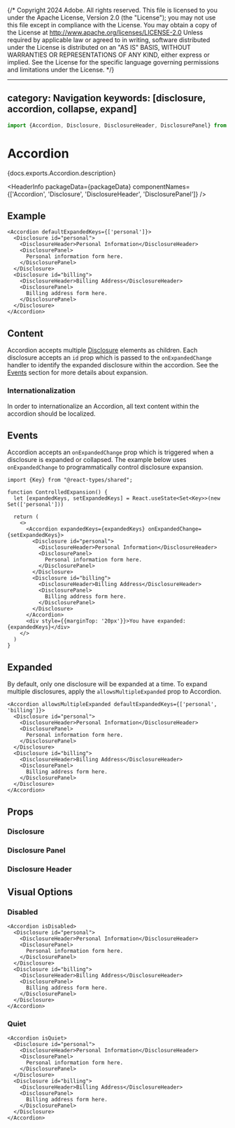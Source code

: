 {/* Copyright 2024 Adobe. All rights reserved.
This file is licensed to you under the Apache License, Version 2.0 (the "License");
you may not use this file except in compliance with the License. You may obtain a copy
of the License at http://www.apache.org/licenses/LICENSE-2.0
Unless required by applicable law or agreed to in writing, software distributed under
the License is distributed on an "AS IS" BASIS, WITHOUT WARRANTIES OR REPRESENTATIONS
OF ANY KIND, either express or implied. See the License for the specific language
governing permissions and limitations under the License. */}



---
category: Navigation
keywords: [disclosure, accordion, collapse, expand]
---

```jsx import
import {Accordion, Disclosure, DisclosureHeader, DisclosurePanel} from '@react-spectrum/accordion';
```

# Accordion

<PageDescription>{docs.exports.Accordion.description}</PageDescription>

<HeaderInfo
  packageData={packageData}
  componentNames={['Accordion', 'Disclosure', 'DisclosureHeader', 'DisclosurePanel']} />

## Example

```tsx example
<Accordion defaultExpandedKeys={['personal']}>
  <Disclosure id="personal">
    <DisclosureHeader>Personal Information</DisclosureHeader>
    <DisclosurePanel>
      Personal information form here.
    </DisclosurePanel>
  </Disclosure>
  <Disclosure id="billing">
    <DisclosureHeader>Billing Address</DisclosureHeader>
    <DisclosurePanel>
      Billing address form here.
    </DisclosurePanel>
  </Disclosure>
</Accordion>
```


## Content

Accordion accepts multiple [Disclosure](Disclosure.html) elements as children. Each disclosure accepts an `id` prop which is passed to the `onExpandedChange` handler to identify the expanded disclosure within the accordion. See the [Events](#events) section for more details about expansion.

### Internationalization
In order to internationalize an Accordion, all text content within the accordion should be localized.

## Events

Accordion accepts an `onExpandedChange` prop which is triggered when a disclosure is expanded or collapsed. The example below uses `onExpandedChange` to programmatically control disclosure expansion.

```tsx example
import {Key} from "@react-types/shared";

function ControlledExpansion() {
  let [expandedKeys, setExpandedKeys] = React.useState<Set<Key>>(new Set(['personal']))
  
  return (
    <>
      <Accordion expandedKeys={expandedKeys} onExpandedChange={setExpandedKeys}>
        <Disclosure id="personal">
          <DisclosureHeader>Personal Information</DisclosureHeader>
          <DisclosurePanel>
            Personal information form here.
          </DisclosurePanel>
        </Disclosure>
        <Disclosure id="billing">
          <DisclosureHeader>Billing Address</DisclosureHeader>
          <DisclosurePanel>
            Billing address form here.
          </DisclosurePanel>
        </Disclosure>
      </Accordion>
      <div style={{marginTop: '20px'}}>You have expanded: {expandedKeys}</div>
    </>
  )
}
```

## Expanded

By default, only one disclosure will be expanded at a time. To expand multiple disclosures, apply the `allowsMultipleExpanded` prop to Accordion.

```tsx example
<Accordion allowsMultipleExpanded defaultExpandedKeys={['personal', 'billing']}>
  <Disclosure id="personal">
    <DisclosureHeader>Personal Information</DisclosureHeader>
    <DisclosurePanel>
      Personal information form here.
    </DisclosurePanel>
  </Disclosure>
  <Disclosure id="billing">
    <DisclosureHeader>Billing Address</DisclosureHeader>
    <DisclosurePanel>
      Billing address form here.
    </DisclosurePanel>
  </Disclosure>
</Accordion>
```
## Props

### Disclosure

<PropTable component={docs.exports.Accordion} links={docs.links} />

### Disclosure Panel

<PropTable component={docs.exports.DisclosurePanel} links={docs.links} />

### Disclosure Header

<PropTable component={docs.exports.DisclosureHeader} links={docs.links} />

## Visual Options

### Disabled

```tsx example
<Accordion isDisabled>
  <Disclosure id="personal">
    <DisclosureHeader>Personal Information</DisclosureHeader>
    <DisclosurePanel>
      Personal information form here.
    </DisclosurePanel>
  </Disclosure>
  <Disclosure id="billing">
    <DisclosureHeader>Billing Address</DisclosureHeader>
    <DisclosurePanel>
      Billing address form here.
    </DisclosurePanel>
  </Disclosure>
</Accordion>
```

### Quiet

```tsx example
<Accordion isQuiet>
  <Disclosure id="personal">
    <DisclosureHeader>Personal Information</DisclosureHeader>
    <DisclosurePanel>
      Personal information form here.
    </DisclosurePanel>
  </Disclosure>
  <Disclosure id="billing">
    <DisclosureHeader>Billing Address</DisclosureHeader>
    <DisclosurePanel>
      Billing address form here.
    </DisclosurePanel>
  </Disclosure>
</Accordion>
```
